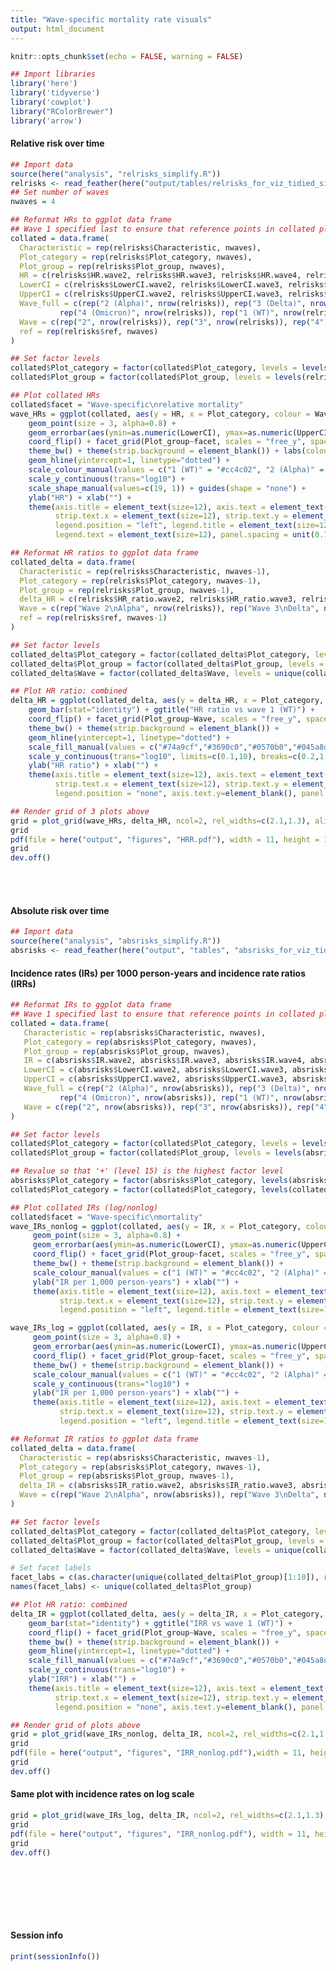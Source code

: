```yaml
---
title: "Wave-specific mortality rate visuals"
output: html_document
---
```


```r
knitr::opts_chunk$set(echo = FALSE, warning = FALSE)

## Import libraries
library('here')
library('tidyverse')
library('cowplot')
library("RColorBrewer")
library('arrow')
```

#### Relative risk over time
```r
## Import data
source(here("analysis", "relrisks_simplify.R"))
relrisks <- read_feather(here("output/tables/relrisks_for_viz_tidied_simplified.feather"))
## Set number of waves
nwaves = 4

## Reformat HRs to ggplot data frame
## Wave 1 specified last to ensure that reference points in collated plot appear on top
collated = data.frame(
  Characteristic = rep(relrisks$Characteristic, nwaves),
  Plot_category = rep(relrisks$Plot_category, nwaves),
  Plot_group = rep(relrisks$Plot_group, nwaves),
  HR = c(relrisks$HR.wave2, relrisks$HR.wave3, relrisks$HR.wave4, relrisks$HR.wave1),
  LowerCI = c(relrisks$LowerCI.wave2, relrisks$LowerCI.wave3, relrisks$LowerCI.wave4, relrisks$LowerCI.wave1),
  UpperCI = c(relrisks$UpperCI.wave2, relrisks$UpperCI.wave3, relrisks$UpperCI.wave4, relrisks$UpperCI.wave1),
  Wave_full = c(rep("2 (Alpha)", nrow(relrisks)), rep("3 (Delta)", nrow(relrisks)),
           rep("4 (Omicron)", nrow(relrisks)), rep("1 (WT)", nrow(relrisks))),
  Wave = c(rep("2", nrow(relrisks)), rep("3", nrow(relrisks)), rep("4", nrow(relrisks)), rep("1", nrow(relrisks))),
  ref = rep(relrisks$ref, nwaves)
)

## Set factor levels
collated$Plot_category = factor(collated$Plot_category, levels = levels(relrisks$Plot_category))
collated$Plot_group = factor(collated$Plot_group, levels = levels(relrisks$Plot_group))

## Plot collated HRs
collated$facet = "Wave-specific\nrelative mortality"
wave_HRs = ggplot(collated, aes(y = HR, x = Plot_category, colour = Wave_full, shape = ref)) + 
    geom_point(size = 3, alpha=0.8) +
    geom_errorbar(aes(ymin=as.numeric(LowerCI), ymax=as.numeric(UpperCI)), colour = "#525252", width=0) + 
    coord_flip() + facet_grid(Plot_group~facet, scales = "free_y", space = "free_y") + 
    theme_bw() + theme(strip.background = element_blank()) + labs(colour = "Wave") +
    geom_hline(yintercept=1, linetype="dotted") + 
    scale_colour_manual(values = c("1 (WT)" = "#cc4c02", "2 (Alpha)" = "#74a9cf", "3 (Delta)" = "#3690c0", "4 (Omicron)" = "#0570b0")) +
    scale_y_continuous(trans="log10") +
    scale_shape_manual(values=c(19, 1)) + guides(shape = "none") +
    ylab("HR") + xlab("") +
    theme(axis.title = element_text(size=12), axis.text = element_text(size=12), 
          strip.text.x = element_text(size=12), strip.text.y = element_blank(), 
          legend.position = "left", legend.title = element_text(size=12), 
          legend.text = element_text(size=12), panel.spacing = unit(0.7, "lines"))

## Reformat HR ratios to ggplot data frame
collated_delta = data.frame(
  Characteristic = rep(relrisks$Characteristic, nwaves-1),
  Plot_category = rep(relrisks$Plot_category, nwaves-1),
  Plot_group = rep(relrisks$Plot_group, nwaves-1),
  delta_HR = c(relrisks$HR_ratio.wave2, relrisks$HR_ratio.wave3, relrisks$HR_ratio.wave4),
  Wave = c(rep("Wave 2\nAlpha", nrow(relrisks)), rep("Wave 3\nDelta", nrow(relrisks)), rep("Wave 4\nOmicron", nrow(relrisks))),
  ref = rep(relrisks$ref, nwaves-1)
)

## Set factor levels
collated_delta$Plot_category = factor(collated_delta$Plot_category, levels = levels(relrisks$Plot_category))
collated_delta$Plot_group = factor(collated_delta$Plot_group, levels = levels(relrisks$Plot_group))
collated_delta$Wave = factor(collated_delta$Wave, levels = unique(collated_delta$Wave))

## Plot HR ratio: combined
delta_HR = ggplot(collated_delta, aes(y = delta_HR, x = Plot_category, fill = Wave)) + 
    geom_bar(stat="identity") + ggtitle("HR ratio vs wave 1 (WT)") +
    coord_flip() + facet_grid(Plot_group~Wave, scales = "free_y", space = "free_y") + 
    theme_bw() + theme(strip.background = element_blank()) + 
    geom_hline(yintercept=1, linetype="dotted") + 
    scale_fill_manual(values = c("#74a9cf","#3690c0","#0570b0","#045a8d")) +
    scale_y_continuous(trans="log10", limits=c(0.1,10), breaks=c(0.2,1,5)) +
    ylab("HR ratio") + xlab("") +
    theme(axis.title = element_text(size=12), axis.text = element_text(size=12), plot.title = element_text(size=12, hjust=0.5), 
          strip.text.x = element_text(size=12), strip.text.y = element_text(size=12), 
          legend.position = "none", axis.text.y=element_blank(), panel.spacing = unit(0.7, "lines"))

## Render grid of 3 plots above
grid = plot_grid(wave_HRs, delta_HR, ncol=2, rel_widths=c(2.1,1.3), align="h", axis="tb")
grid
pdf(file = here("output", "figures", "HRR.pdf"), width = 11, height = 16)
grid
dev.off()
```

<br/><br/>

#### Absolute risk over time
```r
## Import data
source(here("analysis", "absrisks_simplify.R"))
absrisks <- read_feather(here("output", "tables", "absrisks_for_viz_tidied_simplified.feather")) 
```


#### Incidence rates (IRs) per 1000 person-years and incidence rate ratios (IRRs)
```r
## Reformat IRs to ggplot data frame
## Wave 1 specified last to ensure that reference points in collated plot appear on top
collated = data.frame(
   Characteristic = rep(absrisks$Characteristic, nwaves),
   Plot_category = rep(absrisks$Plot_category, nwaves),
   Plot_group = rep(absrisks$Plot_group, nwaves),
   IR = c(absrisks$IR.wave2, absrisks$IR.wave3, absrisks$IR.wave4, absrisks$IR.wave1),
   LowerCI = c(absrisks$LowerCI.wave2, absrisks$LowerCI.wave3, absrisks$LowerCI.wave4, absrisks$LowerCI.wave1),
   UpperCI = c(absrisks$UpperCI.wave2, absrisks$UpperCI.wave3, absrisks$UpperCI.wave4, absrisks$UpperCI.wave1),
   Wave_full = c(rep("2 (Alpha)", nrow(absrisks)), rep("3 (Delta)", nrow(absrisks)),
           rep("4 (Omicron)", nrow(absrisks)), rep("1 (WT)", nrow(absrisks))),
   Wave = c(rep("2", nrow(absrisks)), rep("3", nrow(absrisks)), rep("4", nrow(absrisks)), rep("1", nrow(absrisks)))
)

## Set factor levels
collated$Plot_category = factor(collated$Plot_category, levels = levels(absrisks$Plot_category))
collated$Plot_group = factor(collated$Plot_group, levels = levels(absrisks$Plot_group)) 

## Revalue so that '+' (level 15) is the highest factor level
absrisks$Plot_category = factor(absrisks$Plot_category, levels(absrisks$Plot_category)[c(14,1:13,15:58)])
collated$Plot_category = factor(collated$Plot_category, levels(collated$Plot_category)[c(14,1:13,15:58)])

## Plot collated IRs (log/nonlog)
collated$facet = "Wave-specific\nmortality"
wave_IRs_nonlog = ggplot(collated, aes(y = IR, x = Plot_category, colour = Wave_full)) + 
     geom_point(size = 3, alpha=0.8) +
     geom_errorbar(aes(ymin=as.numeric(LowerCI), ymax=as.numeric(UpperCI)), colour = "#525252", width=0) + 
     coord_flip() + facet_grid(Plot_group~facet, scales = "free_y", space = "free_y") + labs(colour="Wave") + 
     theme_bw() + theme(strip.background = element_blank()) + 
     scale_colour_manual(values = c("1 (WT)" = "#cc4c02", "2 (Alpha)" = "#74a9cf", "3 (Delta)" = "#3690c0", "4 (Omicron)" = "#0570b0")) +
     ylab("IR per 1,000 person-years") + xlab("") +
     theme(axis.title = element_text(size=12), axis.text = element_text(size=12), 
           strip.text.x = element_text(size=12), strip.text.y = element_blank(), 
           legend.position = "left", legend.title = element_text(size=12), legend.text = element_text(size=12), panel.spacing = unit(0.7, "lines"))

wave_IRs_log = ggplot(collated, aes(y = IR, x = Plot_category, colour = Wave_full)) + 
     geom_point(size = 3, alpha=0.8) +
     geom_errorbar(aes(ymin=as.numeric(LowerCI), ymax=as.numeric(UpperCI)), colour = "#525252", width=0) + 
     coord_flip() + facet_grid(Plot_group~facet, scales = "free_y", space = "free_y") +  labs(colour="Wave") + 
     theme_bw() + theme(strip.background = element_blank()) + 
     scale_colour_manual(values = c("1 (WT)" = "#cc4c02", "2 (Alpha)" = "#74a9cf", "3 (Delta)" = "#3690c0", "4 (Omicron)" = "#0570b0")) +
     scale_y_continuous(trans="log10") +
     ylab("IR per 1,000 person-years") + xlab("") +
     theme(axis.title = element_text(size=12), axis.text = element_text(size=12), 
           strip.text.x = element_text(size=12), strip.text.y = element_blank(), 
           legend.position = "left", legend.title = element_text(size=12), legend.text = element_text(size=12), panel.spacing = unit(0.7, "lines"))

## Reformat IR ratios to ggplot data frame
collated_delta = data.frame(
  Characteristic = rep(absrisks$Characteristic, nwaves-1),
  Plot_category = rep(absrisks$Plot_category, nwaves-1),
  Plot_group = rep(absrisks$Plot_group, nwaves-1),
  delta_IR = c(absrisks$IR_ratio.wave2, absrisks$IR_ratio.wave3, absrisks$IR_ratio.wave4),
  Wave = c(rep("Wave 2\nAlpha", nrow(absrisks)), rep("Wave 3\nDelta", nrow(absrisks)), rep("Wave 4\nOmicron", nrow(absrisks)))
)

## Set factor levels
collated_delta$Plot_category = factor(collated_delta$Plot_category, levels = levels(absrisks$Plot_category))
collated_delta$Plot_group = factor(collated_delta$Plot_group, levels = levels(absrisks$Plot_group))
collated_delta$Wave = factor(collated_delta$Wave, levels = unique(collated_delta$Wave))

# Set facet labels
facet_labs = c(as.character(unique(collated_delta$Plot_group)[1:10]), rep("", 14))
names(facet_labs) <- unique(collated_delta$Plot_group)

## Plot HR ratio: combined
delta_IR = ggplot(collated_delta, aes(y = delta_IR, x = Plot_category, fill = Wave)) + 
    geom_bar(stat="identity") + ggtitle("IRR vs wave 1 (WT)") +
    coord_flip() + facet_grid(Plot_group~Wave, scales = "free_y", space = "free_y", labeller = labeller(Plot_group = facet_labs)) + 
    theme_bw() + theme(strip.background = element_blank()) + 
    geom_hline(yintercept=1, linetype="dotted") + 
    scale_fill_manual(values = c("#74a9cf","#3690c0","#0570b0","#045a8d")) +
    scale_y_continuous(trans="log10") +
    ylab("IRR") + xlab("") +
    theme(axis.title = element_text(size=12), axis.text = element_text(size=12), plot.title = element_text(size=12, hjust=0.5), 
          strip.text.x = element_text(size=12), strip.text.y = element_text(size=12),
          legend.position = "none", axis.text.y=element_blank(), panel.spacing = unit(0.7, "lines"))

## Render grid of plots above
grid = plot_grid(wave_IRs_nonlog, delta_IR, ncol=2, rel_widths=c(2.1,1.5), align="h", axis="tb")
grid
pdf(file = here("output", "figures", "IRR_nonlog.pdf"),width = 11, height = 19)
grid
dev.off()
```

#### Same plot with incidence rates on log scale
```r
grid = plot_grid(wave_IRs_log, delta_IR, ncol=2, rel_widths=c(2.1,1.3), align="h", axis="tb")
grid
pdf(file = here("output", "figures", "IRR_nonlog.pdf"), width = 11, height = 19)
grid
dev.off()
```
<br/><br/>

<br/><br/>

#### Session info
```r
print(sessionInfo())
```
